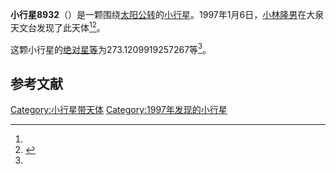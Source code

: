 {{Infobox planet
| bgcolour = #FFFFC0
| name = 8932 Nagatomo
| symbol = 
| image = 
| caption = 
| discovery = yes
| discovery_ref = 
| discoverer = [[小林隆男|小林隆男]]
| discovery_site = [[大泉天文台|大泉天文台]] 
| discovered = 1997年1月6日
| designations = yes
| mp_name = 
| named_after = 
| alt_names = 1997 AR4/ 1975 VH4 / 1982 BB3 / 1990 TZ3 / 1995 WV26
| mp_category = [[主带小行星|主带小行星]]
| orbit_ref = <ref name="a">[http://ssd.jpl.nasa.gov/sbdb.cgi?sstr=8932 8932 Nagatomo] {{Wayback|url=http://ssd.jpl.nasa.gov/sbdb.cgi?sstr=8932 |date=20140822200755 }}，小行星數據庫瀏覽器（JPL Small-Body Database Browser）－[[美国国家航空航天局|美国国家航空航天局]]喷气推进实验室</ref>
| epoch = 2456400.5 (2013年4月18日更新)
| aphelion = {{convert|3.121625744652305|AU|km|3|abbr=on|lk=out}}
| perihelion = {{convert|2.745125106476412|AU|km|3|abbr=on}}
| semimajor = {{convert|2.933375425564358|AU|km|3|abbr=on}}
| eccentricity = 0.064175324
| period = 1835.058446 [[日|日]]<br />5.02[[儒略年|儒略年]]
| avg_speed = 
| inclination = 1.313994282985921
| asc_node = 216.322663017048
| mean_anomaly = 
| arg_peri = 273.1209919257267
| satellites = 
| physical_characteristics = yes
| dimensions = 
| mass = 
| density = 
| surface_grav = 
| escape_velocity = 
| sidereal_day = 
| axial_tilt = 
| pole_ecliptic_lat = 
| pole_ecliptic_lon = 
| albedo = 
| temperatures= 
| temp_name1 = 
| mean_temp_1 = 
| max_temp_1 = 
| temp_name2 = 
| max_temp_2 = 
| spectral_type = 
| abs_magnitude = 273.1209919257267
}}

'''小行星8932'''（{{lang-en|8932 Nagatomo}}）是一颗围绕[[太阳|太阳]][[公转|公转]]的[[小行星|小行星]]。1997年1月6日，[[小林隆男|小林隆男]]在大泉天文台发现了此天体<ref name="a" /><ref>{{cite news|title=小行星列表|url=http://cfa-www.harvard.edu/iau/lists/NumberedMPs.txt|accessdate=2013-07-08|newspaper=哈佛大学|archive-date=2008-05-17|archive-url=https://web.archive.org/web/20080517010638/http://cfa-www.harvard.edu/iau/lists/NumberedMPs.txt|dead-url=no}}</ref>。

这颗小行星的[[绝对星等|绝对星等]]为273.1209919257267等<ref name="a" />。

==参考文献==
{{reflist}}
{{Minor Planet Number|[[小行星8931|小行星8931]]|[[小行星8933|小行星8933]]}}

{{小天体}}

[[Category:小行星带天体|Category:小行星带天体]]
[[Category:1997年发现的小行星|Category:1997年发现的小行星]]

{{asteroid-stub}}